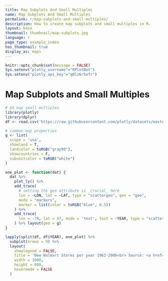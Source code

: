 ```yaml
---
title: Map Subplots And Small Multiples
name: Map Subplots And Small Multiples
permalink: r/map-subplots-and-small-multiples/
description: How to create map subplots and small multiples in R.
layout: base
thumbnail: thumbnail/map-subplots.jpg
language: r
page_type: example_index
has_thumbnail: true
display_as: maps
---
```


```r
knitr::opts_chunk$set(message = FALSE)
Sys.setenv("plotly_username"="RPlotBot")
Sys.setenv("plotly_api_key"="q0lz6r5efr")
```
# Map Subplots and Small Multiples

```r
# US map small multiples
library(plotly)
library(dplyr)
df <- read.csv('https://raw.githubusercontent.com/plotly/datasets/master/1962_2006_walmart_store_openings.csv')

# common map properties
g <- list(
  scope = 'usa', 
  showland = T, 
  landcolor = toRGB("gray90"), 
  showcountries = F, 
  subunitcolor = toRGB("white")
)

one_plot <- function(dat) {
  dat %>% 
    plot_ly() %>%
    add_trace(
      # setting the geo attribute is _crucial_ here
      lon = ~LON, lat = ~LAT, type = "scattergeo", geo = "geo",
      mode = "markers",
      marker = list(color = toRGB("blue", 0.5))
    ) %>%
    add_trace(
      lon = -78, lat = 47, mode = 'text', text = ~YEAR, type = "scattergeo", geo = "geo"
    ) %>% layout(geo = g)
}

lapply(split(df, df$YEAR), one_plot) %>% 
  subplot(nrows = 9) %>% 
  layout(
    showlegend = FALSE,
    title = 'New Walmart Stores per year 1962-2006<br> Source: <a href="http://www.econ.umn.edu/~holmes/data/WalMart/index.html">University of Minnesota</a>',
    width = 1000,
    height = 900,
    hovermode = FALSE
  )
```
